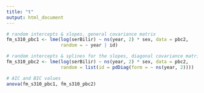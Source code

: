 ```yaml
---
title: "t"
output: html_document
---
```


```r
# random intercepts & slopes, general covariance matrix
fm_s310_pbc1 <- lme(log(serBilir) ~ ns(year, 2) * sex, data = pbc2, 
                    random = ~ year | id)

# random intercepts & splines for the slopes, diagonal covariance matrix
fm_s310_pbc2 <- lme(log(serBilir) ~ ns(year, 2) * sex, data = pbc2, 
                    random = list(id = pdDiag(form = ~ ns(year, 2))))

# AIC and BIC values
anova(fm_s310_pbc1, fm_s310_pbc2)
```

